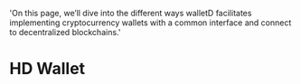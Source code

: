   'On this page, we’ll dive into the different ways walletD facilitates implementing cryptocurrency wallets with a common interface and connect to decentralized blockchains.'

# HD Wallet
 